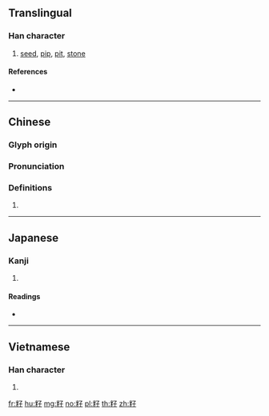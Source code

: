 {{character info/new}}
==Translingual==

===Han character===
{{Han char|rn=119|rad=米|as=03|sn=9|four=97947|canj=FDND}}

# [[seed]], [[pip]], [[pit]], [[stone]]

====References====
* {{Han ref|kx=0907.051|dkj=26852|dj=1332.170|hdz=53142.070|uh=7C7D|ud=31869|bh=ACF3|bd=44275}}

----

==Chinese==
{{zh-forms}}

===Glyph origin===
{{Han etym}}

===Pronunciation===
{{zh-pron
|m=zǐ
|c=zi2
|h=pfs=
|md=
|mn=qz:chír/xm,zz:chú/qz,tw,xm,zz:chí
|mn_note=chír/chú - literary; chí - vernacular
|w=
|mc=
|oc=y
|cat=
}}

===Definitions===
{{zh-hanzi}}

# {{rfdef|lang=zh}}

----

==Japanese==

===Kanji===
{{ja-kanji|grade=|rs=米03}}

# {{defn|lang=ja|sort=米03}}

====Readings====
* {{ja-readings|on=[[し]] (shi)|kun=|nanori=}}

----

==Vietnamese==

===Han character===
{{vi-hantu|[[tử]]|rs=米03}}

# {{defn|lang=vi|sort=米03}}

[[fr:籽]]
[[hu:籽]]
[[mg:籽]]
[[no:籽]]
[[pl:籽]]
[[th:籽]]
[[zh:籽]]